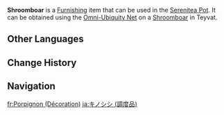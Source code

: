 {{About|the furnishing|the wildlife|Shroomboar}}
{{Furnishing Infobox
|title          = Shroomboar
|id             = 369162
|image          = Item Shroomboar (Furnishing).png
|category       = Animal
|subcategory    = Outdoor Creature
|quality        = 3
|adeptal_energy = 100
|load           = 500
|reduced_load   = 500
|description    = A forest boar that dwells in the rainforest. This creature has developed a certain marvelous symbiosis with the Shroom-Kin.<br>According to researchers' studies, Shroomboars rely on the parasitic mushrooms perched on them for natural camouflage, which allows them to evade predators and survive in the jungles.<br>If kept in a space with lush vegetation, perhaps these forest boars can attract butterflies and birds with their unique appearance and form mobile gardens in the Realm Within.
|source1        = Omni-Ubiquity Net
}}
'''Shroomboar''' is a [[Furnishing]] item that can be used in the [[Serenitea Pot]]. It can be obtained using the [[Omni-Ubiquity Net]] on a [[Shroomboar]] in Teyvat.
<!--
==Locations==
{{Transclude|Shroomboar|Locations}}
-->
==Other Languages==
{{Other Languages
|Transclude=Shroomboar
}}

==Change History==
{{Change History|3.0}}

==Navigation==
{{Furnishing Navbox/Living|Animal}}

[[fr:Porpignon (Décoration)]]
[[ja:キノシシ (調度品)]]